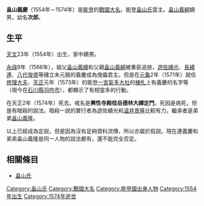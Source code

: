 {{japanese|japanese=畠山 義慶|kana=はたけやま よしのり|romaji=Hatakeyama Yoshinori}}
'''畠山義慶'''（1554年－1574年）是[[能登國|能登]]的[[戰國大名|戰國大名]]。能登[[畠山氏|畠山氏]]當主。[[畠山義綱|畠山義綱]]嫡男。幼名'''次郎'''。

== 生平 ==
[[天文_(後奈良天皇)|天文]]23年（1554年）出生，家中嫡男。

[[永祿|永祿]]9年（1566年），祖父[[畠山義續|畠山義續]]和父親[[畠山義綱|畠山義綱]]被重臣追放，[[遊佐續光|遊佐續光]]、[[長續連|長續連]]、[[八代俊盛|八代俊盛]]等擁立未元服的義慶成為傀儡君主。但是在[[元龜|元龜]]2年（1571年）就任[[修理大夫|修理大夫]]、[[天正_(日本)|天正]]元年（1573年）的能登[[一宮|一宮]][[氣多大社|氣多大社]]的[[棟札|棟札]]上有義慶的名字等（現今在[[石川縣|石川縣]][[羽咋市|羽咋市]]），都顯示了有相當多的行動。

在天正2年（1574年）死去。戒名是'''興性寺殿桂岳德林大禪定門'''。死因是病死，但是有暗殺的說法。暗殺一説的實行者為遊佐續光和[[溫井景隆|溫井景隆]]比較有力。繼承者是弟弟[[畠山義隆|畠山義隆]]。

以上已經成為定説，但是因為沒有足夠資料流傳，所以亦屬於假説。現在連義慶和弟弟畠山義隆是同一人物的説法都有，還不能完全否定。

== 相關條目 ==
*[[畠山氏|畠山氏]]

{{能登畠山家當主||10代|1566年 - 1574年}}

[[Category:畠山氏|Category:畠山氏]]
[[Category:戰國大名|Category:戰國大名]]
[[Category:能登國出身人物|Category:能登國出身人物]]
[[Category:1554年出生|Category:1554年出生]]
[[Category:1574年逝世|Category:1574年逝世]]